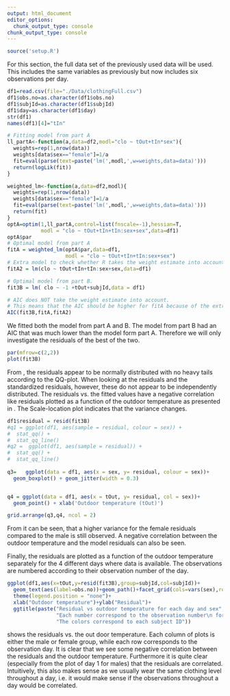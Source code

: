 ```yaml
---
output: html_document
editor_options: 
  chunk_output_type: console
chunk_output_type: console
---
```


```r
source('setup.R')
```

\section{Problem C}

For this section, the full data set of the previously used data will be used. This includes the same variables as previously but now includes six observations per day. 

```r
df1=read.csv(file="./Data/clothingFull.csv")
df1$obs.no=as.character(df1$obs.no)
df1$subjId=as.character(df1$subjId)
df1$day=as.character(df1$day)
str(df1)
names(df1)[4]="tIn"
```

```r
# Fitting model from part A
ll_partA<-function(a,data=df2,modl="clo ~ tOut+tIn*sex"){
  weights=rep(1,nrow(data))
  weights[data$sex=="female"]=1/a
  fit=eval(parse(text=paste('lm(',modl,',w=weights,data=data)')))
  return(logLik(fit))
}

weighted_lm<-function(a,data=df2,modl){
  weights=rep(1,nrow(data))
  weights[data$sex=="female"]=1/a
  fit=eval(parse(text=paste('lm(',modl,',w=weights,data=data)')))
  return(fit)
}
optA=optim(1,ll_partA,control=list(fnscale=-1),hessian=T,
           modl = "clo ~ tOut+tIn+tIn:sex+sex",data=df1)
optA$par
# Optimal model from part A
fitA = weighted_lm(optA$par,data=df1,
                   modl = "clo ~ tOut+tIn+tIn:sex+sex")
# Extra model to check whether R takes the weight estimate into account for the AIC
fitA2 = lm(clo ~ tOut+tIn+tIn:sex+sex,data=df1)

# Optimal model from part B.
fit3B = lm( clo ~ -1 +tOut+subjId,data = df1)

# AIC does NOT take the weight estimate into account.
# This means that the AIC should be higher for fitA because of the extra parameter. 
AIC(fit3B,fitA,fitA2)
```

We fitted both the model from part A and B. The model from part B had an AIC that was much lower than the model form part A. Therefore we will only investigate the residuals of the best of the two. 


```r
par(mfrow=c(2,2))
plot(fit3B)
```

From \cref{fig:partc_resid}, the residuals appear to be normally distributed with no heavy tails according to the QQ-plot. When looking at the residuals and the standardized residuals, however, these do not appear to be independently distributed. The residuals vs. the fitted values have a negative correlation like residuals plotted as a function of the outdoor temperature as presented in \cref{fig:partC_residual}. The Scale-location plot indicates that the variance changes. 

```r
df1$residual = resid(fit3B)
#q1 = ggplot(df1, aes(sample = residual, colour = sex)) +
#  stat_qq() +
#  stat_qq_line()
#q2 =  ggplot(df1, aes(sample = residual)) +
#  stat_qq() +
#  stat_qq_line()
  
q3=   ggplot(data = df1, aes(x = sex, y= residual, colour = sex))+ 
  geom_boxplot() + geom_jitter(width = 0.3) 


q4 = ggplot(data = df1, aes(x = tOut, y= residual, col = sex))+
  geom_point() + xlab('Outdoor temperature (tOut)')

grid.arrange(q3,q4, ncol = 2)
```

From \cref{fig:partc_param_resid} it can be seen, that a higher variance for the female residuals compared to the male is still observed. A negative correlation between the outdoor temperature and the model residuals can also be seen.  

Finally, the residuals are plotted as a function of the outdoor temperature separately for the 4 different days where data is available. The observations are numbered according to their observation number of the day. 



```r
ggplot(df1,aes(x=tOut,y=resid(fit3B),group=subjId,col=subjId))+
  geom_text(aes(label=obs.no))+geom_path()+facet_grid(cols=vars(sex),rows=vars(day))+
  theme(legend.position = "none")+
  xlab("Outdoor temperature")+ylab("Residual")+
  ggtitle(paste("Residual vs outdoor temperature for each day and sex",
                "Each number correspond to the observation number\n for each day.",
                "The colors correspond to each subject ID"))
```

\cref{fig:partC_residual} shows the residuals vs. the out door temperature. Each column of plots is either the male or female group, while each row corresponds to the observation day.  It is clear that we see some negative correlation between the residuals and the outdoor temperature. Furthermore it is quite clear (especially from the plot of day 1 for males) that the residuals are correlated.
Intuitively, this also makes sense as we usually wear the same clothing level throughout a day, i.e. it would make sense if the observations throughout a day would be correlated. 




